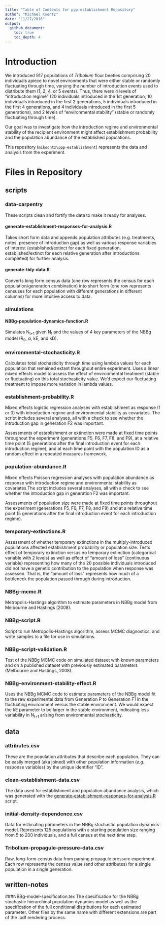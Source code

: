 ```yaml
---
title: "Table of Contents for ppp-establishment Repository"
author: "Michael Koontz"
date: "11/27/2016"
output: 
  github_document:
    toc: true
    toc_depth: 4
---
```



# Introduction
We introduced 917 populations of *Tribolium* flour beetles comprising 20 individuals apiece to novel environments that were either stable or randomly fluctuating through time, varying the number of introduction events used to distribute them (1, 2, 4, or 5 events). Thus, there were 4 levels of "introduction regime" (20 individuals introduced in the 1st generation, 10 individuals introduced in the first 2 generations, 5 individuals introduced in the first 4 generations, and 4 individuals introduced in the first 5 generations), and 2 levels of "environmental stability" (stable or randomly fluctuating through time).

Our goal was to investigate how the introduction regime and environmental stability of the recipient environment might affect establishment probability and the population abundance of the established populations.

This repository (`mikoontz\ppp-establishment`) represents the data and analysis from the experiment.

# Files in Repository

## scripts
### data-carpentry
These scripts clean and fortify the data to make it ready for analyses.

#### generate-establishment-responses-for-analysis.R
Takes short form data and appends population attributes (e.g. treatments, notes, presence of introduction gap) as well as various response variables of interest (established/extinct for each fixed generation, established/extinct for each relative generation after introductions completed) for further analysis.

#### generate-tidy-data.R
Converts long form census data (one row represents the census for each population/generation combination) into short form (one row represents censuses for each population with different generations in different columns) for more intuitive access to data. 

### simulations
#### NBBg-population-dynamics-function.R
Simulates N<sub>t+1</sub> given N<sub>t</sub> and the values of 4 key parameters of the NBBg model (R<sub>0</sub>, $\alpha$, kE, and kD).

### environmental-stochasticity.R
Calculates total stochasticity through time using lambda values for each population that remained extant throughout entire experiment. Uses a linear mixed effects model to assess the effect of environmental treatment (stable or fluctuating) on this total stochasticity value. We'd expect our fluctuating treatment to impose more variation in lambda values.

### establishment-probability.R
Mixed effects logistic regression analyses with establishment as response (1 or 0) with introduction regime and environmental stability as covariates. The script includes several analyses, all with a check to see whether the introduction gap in generation F2 was important. 

Assessments of establishment or extinction were made at fixed time points throughout the experiment (generations F5, F6, F7, F8, and F9), at a relative time point (5 generations after the final introduction event for each introduction regime), and at each time point with the population ID as a random effect in a repeated measures framework.

### population-abundance.R
Mixed effects Poisson regression analyses with population abundance as response with introduction regime and environmental stability as covariates.The script includes several analyses, all with a check to see whether the introduction gap in generation F2 was important. 

Assessments of population size were made at fixed time points throughout the experiment (generations F5, F6, F7, F8, and F9) and at a relative time point (5 generations after the final introduction event for each introduction regime).

### temporary-extinctions.R
Assessment of whether temporary extinctions in the multiply-introduced populations affected establishment probability or population size. Tests effect of temporary extinction versus no temporary extinction (categorical variable with 2 levels) as well as effect of "amount of loss" (continuous variable) representing how many of the 20 possible individuals introduced did not have a genetic contribution to the population when response was assessed. That is, the "amount of loss" represents how much of a bottleneck the population passed through during introduction.

### NBBg-mcmc.R
Metropolis-Hastings algorithm to estimate parameters in NBBg model from Melbourne and Hastings (2008).

### NBBg-script.R
Script to run Metropolis-Hastings algorithm, assess MCMC diagnostics, and write samples to a file for use in simulations.

### NBBg-script-validation.R
Test of the NBBg MCMC code on simulated dataset with known parameters and on a published dataset with previously estimated parameters (Melbourne and Hastings, 2008).

### NBBg-environment-stability-effect.R
Uses the NBBg MCMC code to estimate parameters of the NBBg model fit to the raw experimental data from Generation P to Generation F1 in the fluctuating environment versus the stable environment. We would expect the kE parameter to be larger in the stable environment, indicating less variability in N<sub>t+1</sub> arising from environmental stochasticity.

## data

### attributes.csv
These are the population attributes that describe each population. They can be easily merged (aka joined) with other population information (*e.g.* response variables) by the unique identifier "ID".

### clean-establishment-data.csv
The data used for establishment and population abundance analysis, which was generated with the <a href="#generate-establishment-responses-for-analysis.r">generate-establishment-responses-for-analysis.R</a> script.

### initial-density-dependence.csv
Data for estimating parameters in the NBBg stochastic population dynamics model. Represents 125 populations with a starting population size ranging from 5 to 200 individuals, and a full census at the next time step.

### Tribolium-propagule-pressure-data.csv
Raw, long-form census data from parsing propagule pressure experiment. Each row represents the census value (and other attributes) for a single population in a single generation.

## written-notes
###NBBg-model-specification.tex
The specification for the NBBg stochastic hierarchical population dynamics model as well as the specification of the full conditional distributions for each estimated parameter. Other files by the same name with different extensions are part of the .pdf rendering process.